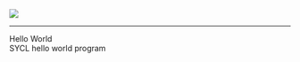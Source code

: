 ![](../images/SYCL.png){.lightbox}
<hr>

<a href="/SYCL/helloWorldSycl.qmd#" style="text-decoration: none;">Hello World</a><br/>
SYCL hello world program
